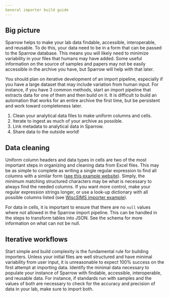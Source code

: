 ```yaml
---
General importer build guide
---
```



## Big picture

Sparrow helps to make your lab data findable, accessible, interoperable, and reusable. To do this, your data need to be in a form that can be passed to the Sparrow database. This means you will likely need to minimize variability in your files that humans may have added. Some useful information on the source of samples and papers may not be easily accessible in the archive you have, but Sparrow will help with that later.

You should plan on iterative development of an import pipeline, especially if you have a large dataset that may include variation from human input. For instance, if you have 3 common methods, start an import pipeline that extracts data for one of them and then build on it. It is difficult to build an automation that works for an entire archive the first time, but be persistent and work toward completeness later.

1. Clean your analytical data files to make uniform columns and cells.
2. Iterate to ingest as much of your archive as possible.
3. Link metadata to analytical data in Sparrow.
4. Share data to the outside world!

## Data cleaning

Uniform column headers and data types in cells are two of the most important steps in organizing and cleaning data from Excel files. This may be as simple to complete as writing a single regular expression to find all columns with a similar form \([see this example website](https://regexr.com/)\). Simply, the minimum matching structured characters may be what is necessary to always find the needed columns. If you want more control, make your regular expression strings longer, or use a look-up dictionary with all possible columns listed \(see [WiscSIMS importer example](wiscsims-importer-example.md#creating-uniform-columns)\).

For data in cells, it is important to ensure that there are no `null` values where not allowed in the Sparrow import pipeline. This can be handled in the steps to transform tables into JSON. See the schema for more information on what can not be null.

## Iterative workflows

Start simple and build complexity is the fundamental rule for building importers. Unless your initial files are well structured and have minimal variability from user input, it is unreasonable to expect 100% success on the first attempt at importing data. Identify the minimal data necessary to populate your instance of Sparrow with findable, accessible, interoperable, and reusable data. For instance, if standards run with samples and the values of both are necessary to check for the accuracy and precision of data in your lab, make sure to import both.

